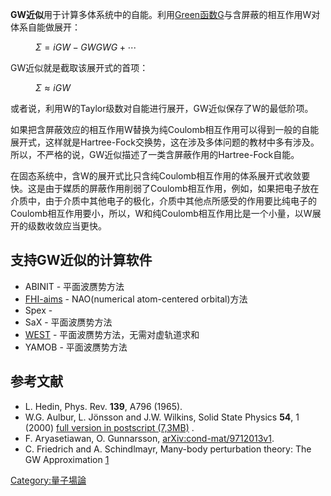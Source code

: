 '''GW近似'''用于计算多体系统中的自能。利用[[Green函数|Green函数]]G与含屏蔽的相互作用W对体系自能做展开：
: <math>\Sigma = iGW - GWGWG + \cdots</math>
GW近似就是截取该展开式的首项：
: <math>\Sigma \approx iG W</math>
或者说，利用W的Taylor级数对自能进行展开，GW近似保存了W的最低阶项。

如果把含屏蔽效应的相互作用W替换为纯Coulomb相互作用可以得到一般的自能展开式，这样就是Hartree-Fock交换势，这在涉及多体问题的教材中多有涉及。所以，不严格的说，GW近似描述了一类含屏蔽作用的Hartree-Fock自能。

在固态系统中，含W的展开式比只含纯Coulomb相互作用的体系展开式收敛要快。这是由于媒质的屏蔽作用削弱了Coulomb相互作用，例如，如果把电子放在介质中，由于介质中其他电子的极化，介质中其他点所感受的作用要比纯电子的Coulomb相互作用要小，所以，W和纯Coulomb相互作用比是一个小量，以W展开的级数收敛应当更快。

==支持GW近似的计算软件==
* ABINIT - 平面波赝势方法
* [https://en.wikipedia.org/wiki/FHI-aims FHI-aims] {{Wayback|url=https://en.wikipedia.org/wiki/FHI-aims |date=20211121032254 }} - NAO(numerical atom-centered orbital)方法
* Spex - 
* SaX - 平面波赝势方法
* [http://www.west-code.org WEST] {{Wayback|url=http://www.west-code.org/ |date=20201030042704 }} - 平面波赝势方法，无需对虚轨道求和
* YAMOB - 平面波赝势方法

==参考文献==
* L. Hedin, Phys. Rev. '''139''', A796 (1965).
* W.G. Aulbur, L. Jönsson and J.W. Wilkins, Solid State Physics '''54''', 1 (2000) [http://www.physics.ohio-state.edu/~wilkins/vita/gw_review.ps full version in postscript (7,3MB)] {{Wayback|url=http://www.physics.ohio-state.edu/~wilkins/vita/gw_review.ps |date=20120207112745 }}.
* F. Aryasetiawan, O. Gunnarsson, [http://xxx.lanl.gov/abs/cond-mat/9712013 arXiv:cond-mat/9712013v1].
* C. Friedrich and A. Schindlmayr, Many-body perturbation theory: The GW Approximation [http://www.fz-juelich.de/nic-series/volume31/friedrich.pdf] {{Wayback|url=http://www.fz-juelich.de/nic-series/volume31/friedrich.pdf |date=20111005054548 }}

{{physics-stub}}


[[Category:量子場論|Category:量子場論]]